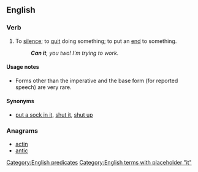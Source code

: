 ==English==

===Verb===
{{en-verb|head=[[can]] [[it]]|cans it|canning it|canned it}}

# {{label|en|idiomatic|imperative}} To [[silence]]; to [[quit]] doing something; to put an [[end]] to something.
#: '''''Can it''', you two! I'm trying to work.''

====Usage notes====
* Forms other than the imperative and the base form (for reported speech) are very rare.

====Synonyms====
* [[put a sock in it]], [[shut it]], [[shut up]]

===Anagrams===
* [[actin#English|actin]]
* [[antic#English|antic]]

[[Category:English predicates]]
[[Category:English terms with placeholder "it"]]